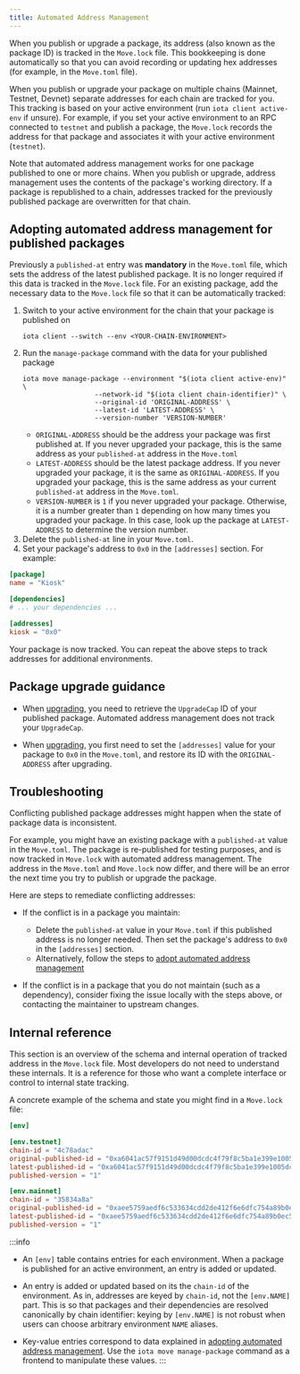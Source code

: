 ```yaml
---
title: Automated Address Management
---
```


When you publish or upgrade a package, its address (also known as the package ID) is tracked in the `Move.lock` file. This bookkeeping is done automatically so that you can avoid recording or updating hex addresses (for example, in the `Move.toml` file). 

When you publish or upgrade your package on multiple chains (Mainnet, Testnet, Devnet) separate addresses for each chain are tracked for you. This tracking is based on your active environment (run `iota client active-env` if unsure). For example, if you set your active environment to an RPC connected to `testnet` and publish a package, the `Move.lock` records the address for that package and associates it with your active environment (`testnet`).

Note that automated address management works for one package published to one or more chains. When you publish or upgrade, address management uses the contents of the package's working directory. If a package is republished to a chain, addresses tracked for the previously published package are overwritten for that chain.

## Adopting automated address management for published packages

Previously a `published-at` entry was **mandatory** in the `Move.toml` file, which sets the address of the latest published package. It is no longer required if this data is tracked in the `Move.lock` file. For an existing package, add the necessary data to the `Move.lock` file so that it can be automatically tracked:

1. Switch to your active environment for the chain that your package is published on
      ```
      iota client --switch --env <YOUR-CHAIN-ENVIRONMENT>
      ```
1. Run the `manage-package` command with the data for your published package
      ```
      iota move manage-package --environment "$(iota client active-env)" \
                        --network-id "$(iota client chain-identifier)" \
                        --original-id 'ORIGINAL-ADDRESS' \
                        --latest-id 'LATEST-ADDRESS' \
                        --version-number 'VERSION-NUMBER'
      ```
      - `ORIGINAL-ADDRESS` should be the address your package was first published at. If you never upgraded your package, this is the same address as your `published-at` address in the `Move.toml`
      - `LATEST-ADDRESS` should be the latest package address. If you never upgraded your package, it is the same as `ORIGINAL-ADDRESS`. If you upgraded your package, this is the same address as your current `published-at` address in the `Move.toml`.
      - `VERSION-NUMBER` is `1` if you never upgraded your package. Otherwise, it is a number greater than `1` depending on how many times you upgraded your package. In this case, look up the package at `LATEST-ADDRESS` to determine the version number.
1. Delete the `published-at` line in your `Move.toml`.
1. Set your package's address to `0x0` in the `[addresses]` section. For example:

```toml
[package]
name = "Kiosk"

[dependencies]
# ... your dependencies ...

[addresses]
kiosk = "0x0"
```

Your package is now tracked. You can repeat the above steps to track addresses for additional environments.

## Package upgrade guidance

- When [upgrading](./upgrade#upgrade-requirements), you need to retrieve the `UpgradeCap` ID of your published package. Automated address management does not track your `UpgradeCap`.

- When [upgrading](./upgrade#example), you first need to set the `[addresses]` value for your package to `0x0` in the `Move.toml`, and restore its ID with the `ORIGINAL-ADDRESS` after upgrading.

## Troubleshooting

Conflicting published package addresses might happen when the state of package data is inconsistent.

For example, you might have an existing package with a `published-at` value in the `Move.toml`. The package is re-published for testing purposes, and is now tracked in `Move.lock` with automated address management. The address in the `Move.toml` and `Move.lock` now differ, and there will be an error the next time you try to publish or upgrade the package.

Here are steps to remediate conflicting addresses:

- If the conflict is in a package you maintain:
  - Delete the `published-at` value in your `Move.toml` if this published address is no longer needed. Then set the package's address to `0x0` in the `[addresses]` section.
  - Alternatively, follow the steps to [adopt automated address management](#adopting-automated-address-management-for-published-packages)

- If the conflict is in a package that you do not maintain (such as a dependency), consider fixing the issue locally with the steps above, or contacting the maintainer to upstream changes.

## Internal reference

This section is an overview of the schema and internal operation of tracked address in the `Move.lock` file. Most developers do not need to understand these internals. It is a reference for those who want a complete interface or control to internal state tracking.

A concrete example of the schema and state you might find in a `Move.lock` file:

```toml
[env]

[env.testnet]
chain-id = "4c78adac"
original-published-id = "0xa6041ac57f9151d49d00dcdc4f79f8c5ba1e399e1005dcb0fdd1c8632020d5a6"
latest-published-id = "0xa6041ac57f9151d49d00dcdc4f79f8c5ba1e399e1005dcb0fdd1c8632020d5a6"
published-version = "1"

[env.mainnet]
chain-id = "35834a8a"
original-published-id = "0xaee5759aedf6c533634cdd2de412f6e6dfc754a89b0ec554a73597348f334477"
latest-published-id = "0xaee5759aedf6c533634cdd2de412f6e6dfc754a89b0ec554a73597348f334477"
published-version = "1"
```

:::info

- An `[env]` table contains entries for each environment. When a package is published for an active environment, an entry is added or updated.
 
- An entry is added or updated based on its the `chain-id` of the environment. As in, addresses are keyed by `chain-id`, not the `[env.NAME]` part. This is so that packages and their dependencies are resolved canonically by chain identifier: keying by `[env.NAME]` is not robust when users can choose arbitrary environment `NAME` aliases.

- Key-value entries correspond to data explained in [adopting automated address management](#adopting-automated-address-management-for-published-packages). Use the `iota move manage-package` command as a frontend to manipulate these values.
:::
